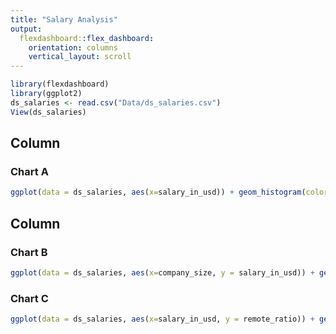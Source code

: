 ```yaml
---
title: "Salary Analysis"
output: 
  flexdashboard::flex_dashboard:
    orientation: columns
    vertical_layout: scroll
---
```


```r
library(flexdashboard)
library(ggplot2)
ds_salaries <- read.csv("Data/ds_salaries.csv")
View(ds_salaries)
```

## Column {data-width="500"}

### Chart A

```r
ggplot(data = ds_salaries, aes(x=salary_in_usd)) + geom_histogram(color="lightgreen", fill="darkgreen") + labs(title = "Salaries in Data Science", x = "Salary", y = "Frequency") + theme_bw()
```

## Column {data-width="500"}

### Chart B

```r
ggplot(data = ds_salaries, aes(x=company_size, y = salary_in_usd)) + geom_violin(aes(fill= company_size)) + scale_fill_manual(values = c("#e75480", "#ff6969", "pink")) + geom_boxplot(width=0.2) + labs(title= "Salary Of Employees Relative to Company Size", x = "Company Size", y = "Salary") + theme_bw()
```

### Chart C

```r
ggplot(data = ds_salaries, aes(x=salary_in_usd, y = remote_ratio)) + geom_point() + geom_smooth(color="red", se = F) + labs(title = "Remote Ratio vs Salary", x = "Salary", y = "Remote Ratio") + theme_minimal()
```
